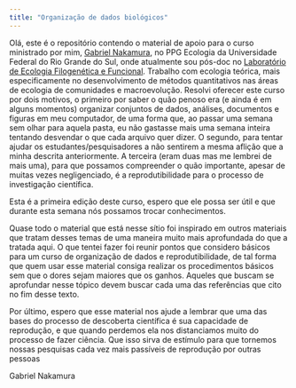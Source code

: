 ```yaml
---
title: "Organização de dados biológicos"
---
```


Olá, este é o repositório contendo o material de apoio para o curso ministrado por mim, [Gabriel Nakamura](https://dimensionsofbiodiversity.weebly.com/), no PPG Ecologia da Universidade Federal do Rio Grande do Sul, onde atualmente sou pós-doc no [Laboratório de Ecologia Filogenética e Funcional](https://www.ufrgs.br/leff/). Trabalho com ecologia teórica, mais especificamente no desenvolvimento de métodos quantitativos nas áreas de ecologia de comunidades e macroevolução. Resolvi oferecer este curso por dois motivos, o primeiro por saber o quão penoso era (e ainda é em alguns momentos) organizar conjuntos de dados, análises, documentos e figuras em meu computador, de uma forma que, ao passar uma semana sem olhar para aquela pasta, eu não gastasse mais uma semana inteira tentando desvendar o que cada arquivo quer dizer. O segundo, para tentar ajudar os estudantes/pesquisadores a não sentirem a mesma aflição que a minha descrita anteriormente. A terceira (eram duas mas me lembrei de mais uma), para que possamos compreender o quão importante, apesar de muitas vezes negligenciado, é a reprodutibilidade para o processo de investigação científica.

Esta é a primeira edição deste curso, espero que ele possa ser útil e que durante esta semana nós possamos trocar conhecimentos.

Quase todo o material que está nesse sítio foi inspirado em outros materiais que tratam desses temas de uma maneira muito mais aprofundada do que a tratada aqui. O que tentei fazer foi reunir pontos que considero básicos para um curso de organização de dados e reprodutibilidade, de tal forma que quem usar esse material consiga realizar os procedimentos básicos sem que o dores sejam maiores que os ganhos. Aqueles que buscam se aprofundar nesse tópico devem buscar cada uma das referências que cito no fim desse texto.

Por último, espero que esse material nos ajude a lembrar que uma das bases do processo de descoberta científica é sua capacidade de reprodução, e que quando perdemos ela nos distanciamos muito do processo de fazer ciência. Que isso sirva de estímulo para que tornemos nossas pesquisas cada vez mais passíveis de reprodução por outras pessoas

Gabriel Nakamura